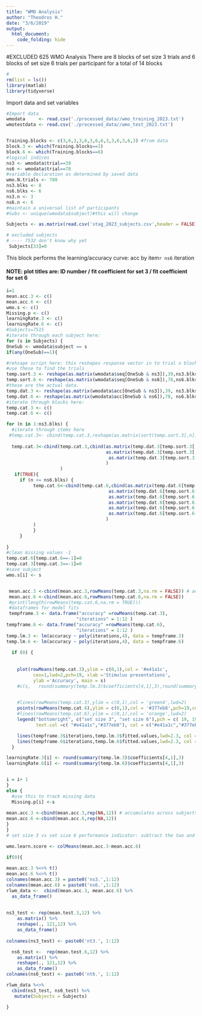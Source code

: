 ```yaml
---
title: "WMO Analysis"
author: "Theodros H."
date: "3/6/2019"
output: 
  html_document:
    code_folding: hide
---
```

#EXCLUDED 625
WMO Analysis
There are 8 blocks of set size 3 trials and 6 blocks of set size 6 trials per participant for a total of 14 blocks
```r
#
rm(list = ls())
library(matlab)
library(tidyverse)

```
Import data and set variables
```r

#Import data
wmodata     <- read.csv('./processed_data//wmo_training_2023.txt') 
wmotestdata <- read.csv('./processed_data//wmo_test_2023.txt') 


Training.blocks <- c(3,6,3,3,6,3,6,6,3,3,6,3,6,3) #from data
block.3 <- which(Training.blocks==3)
block.6 <- which(Training.blocks==6)
#logical indices
ns3 <- wmodata$trial==39
ns6 <- wmodata$trial==78
#variable declaration as determined by saved data
wmo.N.trials <- 780 
ns3.blks <- 8 
ns6.blks <- 6
ns3.n <- 3
ns6.n <- 6
#maintain a universal list of participants
#Subs <- unique(wmodata$subject)#this will change

Subjects <- as.matrix(read.csv('stag_2023_subjects.csv',header = FALSE))

# excluded subjects 
# ---- 7532 don't know why yet
 Subjects[33]=0
```
 
This block performs the learning/accuracy curve: acc by item`r ns6` iteration  

#### NOTE: plot titles are: ID number / fit coefficient for set 3 / fit coefficient for set 6 


```r
i=1
mean.acc.3 <- c()
mean.acc.6 <- c() 
wmo.s <- c()
Missing.p <- c()
learningRate.3 <- c()
learningRate.6 <- c()
#Subjects=7515
#iterate through each subject here:
for (s in Subjects) {
OneSub <- wmodata$subject == s  
if(any(OneSub)==1){

#rehsape script here: this reshapes response vector in to trial x block
#use these to find the trials
temp.sort.3 <- reshape(as.matrix(wmodata$seq[OneSub & ns3]),39,ns3.blks)
temp.sort.6 <- reshape(as.matrix(wmodata$seq[OneSub & ns6]),78,ns6.blks)
#these are the actual data. 
temp.dat.3 <- reshape(as.matrix(wmodata$acc[OneSub & ns3]),39, ns3.blks)
temp.dat.6 <- reshape(as.matrix(wmodata$acc[OneSub & ns6]),78, ns6.blks)
#iterate through blocks here:
temp.cat.3 <- c()
temp.cat.6 <- c()

for (n in 1:ns3.blks) {
  #iterate through items here
 #temp.cat.3<- cbind(temp.cat.3,reshape(as.matrix(sort(temp.sort.3[,n])),13,3)) #accumulates across blocks
 
  temp.cat.3<-cbind(temp.cat.3,cbind(as.matrix(temp.dat.3[temp.sort.3[,n]==1,n][1:12]),
                                     as.matrix(temp.dat.3[temp.sort.3[,n]==2,n][1:12]),
                                      as.matrix(temp.dat.3[temp.sort.3[,n]==3,n][1:12])
                                     )
                    )
   if(TRUE){ 
     if (n <= ns6.blks) {
          temp.cat.6<-cbind(temp.cat.6,cbind(as.matrix(temp.dat.6[temp.sort.6[,n]==1,n][1:12]),
                                      as.matrix(temp.dat.6[temp.sort.6[,n]==2,n][1:12]),
                                      as.matrix(temp.dat.6[temp.sort.6[,n]==3,n][1:12]),
                                      as.matrix(temp.dat.6[temp.sort.6[,n]==4,n][1:12]),
                                      as.matrix(temp.dat.6[temp.sort.6[,n]==5,n][1:12]),
                                      as.matrix(temp.dat.6[temp.sort.6[,n]==6,n][1:12])
                                     )
          )
          }
     }
 
} 
#clean missing values -1 
temp.cat.6[temp.cat.6==-1]=0
temp.cat.3[temp.cat.3==-1]=0
#save subject
wmo.s[i] <- s


 mean.acc.3 <-cbind(mean.acc.3,rowMeans(temp.cat.3,na.rm = FALSE)) # accumulates across subjects
 mean.acc.6 <-cbind(mean.acc.6,rowMeans(temp.cat.6,na.rm = FALSE))
 #print(length(rowMeans(temp.cat.6,na.rm = TRUE)))
 #dataframes for model fits
 tempframe.3 <- data.frame("accuracy" =rowMeans(temp.cat.3),
                          "iterations" = 1:12 )
tempframe.6 <- data.frame("accuracy" =rowMeans(temp.cat.6),
                          "iterations" = 1:12 )
temp.lm.3 <- lm(accuracy ~ poly(iterations,4), data = tempframe.3)
temp.lm.6 <- lm(accuracy ~ poly(iterations,4), data = tempframe.6)
 
  if (0) {
   
 
    plot(rowMeans(temp.cat.3),ylim = c(0,1),col = '#e41a1c',
          cex=1,lwd=2,pch=19, xlab ='Stimulus presentations',
          ylab ='Accuracy', main = s)
    #c(s,   round(summary(temp.lm.3)$coefficients[4,1],3),round(summary(temp.lm.6)$coefficients[4,1],3)

 
    #lines(rowMeans(temp.cat.3),ylim = c(0,1),col = 'green4',lwd=2)
    points(rowMeans(temp.cat.6),ylim = c(0,1),col = '#377eb8',pch=19,cex=1,lwd=2)
    #lines(rowMeans(temp.cat.6),ylim = c(0,1),col = 'orange',lwd=2)
    legend("bottomright", c("set size 3", "set size 6"),pch = c( 19, 19),
           text.col =c( "#e41a1c","#377eb8"), col = c("#e41a1c","#377eb8"))

    lines(tempframe.3$iterations,temp.lm.3$fitted.values,lwd=2.3, col = '#e41a1c')
    lines(tempframe.6$iterations,temp.lm.6$fitted.values,lwd=2.3, col = '#377eb8')
  }

learningRate.3[i] <- round(summary(temp.lm.3)$coefficients[4,1],3)
learningRate.6[i] <- round(summary(temp.lm.6)$coefficients[4,1],3)


i = i+ 1
}
else {
  #use this to track missing data
  Missing.p[i] <-s 
  
mean.acc.3 <-cbind(mean.acc.3,rep(NA,12)) # accumulates across subjects
mean.acc.6 <-cbind(mean.acc.6,rep(NA,12))
}
}
# set size 3 vs set size 6 performance indicator: subtract the two and take the average for each iteration point. A negative number indicates better performance, overall in set size 6, no difference if close to zero

wmo.learn.score <- colMeans(mean.acc.3-mean.acc.6)

```




```r
if(0){
  
mean.acc.3 %<>% t()
mean.acc.6 %<>% t()
colnames(mean.acc.3) = paste0('ns3.',1:12)
colnames(mean.acc.6) = paste0('ns6.',1:12)
rlwm_data <-  cbind(mean.acc.3, mean.acc.6) %>% 
  as_data_frame()
 
  
ns3_test <- rep(mean.test.3,12) %>% 
    as.matrix() %>% 
    reshape(., 121,12) %>%
    as_data_frame()
  
colnames(ns3_test) <- paste0('nt3.', 1:12)

  ns6_test <-  rep(mean.test.6,12) %>% 
    as.matrix() %>% 
    reshape(., 121,12) %>%
    as_data_frame()
colnames(ns6_test) <- paste0('nt6.', 1:12)

rlwm_data %<>% 
  cbind(ns3_test, ns6_test) %>% 
   mutate(Subjects = Subjects) 

}



```
